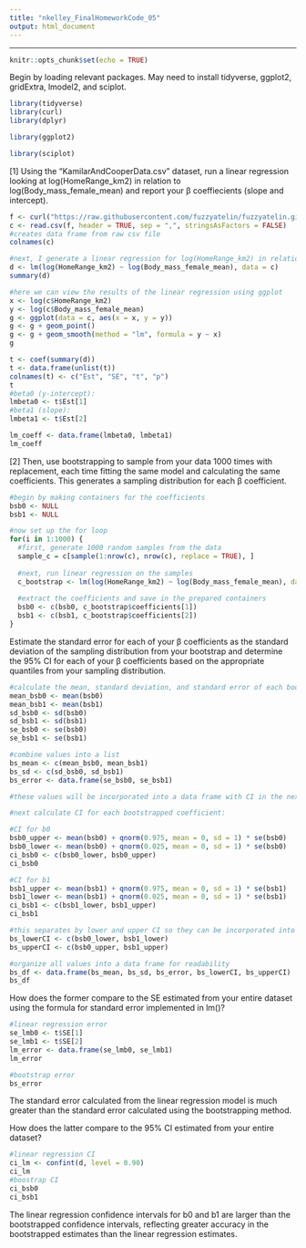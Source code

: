 ```yaml
---
title: "nkelley_FinalHomeworkCode_05"
output: html_document
---
```


---
```r
knitr::opts_chunk$set(echo = TRUE)
```

Begin by loading relevant packages. May need to install tidyverse, ggplot2, gridExtra, lmodel2, and sciplot. 
```r
library(tidyverse)
library(curl)
library(dplyr)
```
```r
library(ggplot2)
```
```r
library(sciplot)
```

[1] Using the “KamilarAndCooperData.csv” dataset, run a linear regression looking at log(HomeRange_km2) in relation to log(Body_mass_female_mean) and report your β
 coeffiecients (slope and intercept).
 
```r
f <- curl("https://raw.githubusercontent.com/fuzzyatelin/fuzzyatelin.github.io/master/AN588_Fall21/KamilarAndCooperData.csv")
c <- read.csv(f, header = TRUE, sep = ",", stringsAsFactors = FALSE)
#creates data frame from raw csv file
colnames(c)

#next, I generate a linear regression for log(HomeRange_km2) in relation to log(Body_mass_female_mean) and summarize the results
d <- lm(log(HomeRange_km2) ~ log(Body_mass_female_mean), data = c)
summary(d)
```

```r
#here we can view the results of the linear regression using ggplot
x <- log(c$HomeRange_km2)
y <- log(c$Body_mass_female_mean)
g <- ggplot(data = c, aes(x = x, y = y))
g <- g + geom_point()
g <- g + geom_smooth(method = "lm", formula = y ~ x)
g
```

```r
t <- coef(summary(d))
t <- data.frame(unlist(t))
colnames(t) <- c("Est", "SE", "t", "p")
t
#beta0 (y-intercept):
lmbeta0 <- t$Est[1]
#beta1 (slope):
lmbeta1 <- t$Est[2]

lm_coeff <- data.frame(lmbeta0, lmbeta1)
lm_coeff

```

[2] Then, use bootstrapping to sample from your data 1000 times with replacement, each time fitting the same model and calculating the same coefficients. This generates a sampling distribution for each β coefficient.

```r
#begin by making containers for the coefficients
bsb0 <- NULL
bsb1 <- NULL

#now set up the for loop
for(i in 1:1000) {
  #first, generate 1000 random samples from the data
  sample_c = c[sample(1:nrow(c), nrow(c), replace = TRUE), ]
  
  #next, run linear regression on the samples
  c_bootstrap <- lm(log(HomeRange_km2) ~ log(Body_mass_female_mean), data = sample_c)
  
  #extract the coefficients and save in the prepared containers
  bsb0 <- c(bsb0, c_bootstrap$coefficients[1])
  bsb1 <- c(bsb1, c_bootstrap$coefficients[2])
}
```

Estimate the standard error for each of your β
 coefficients as the standard deviation of the sampling distribution from your bootstrap and determine the 95% CI for each of your β
 coefficients based on the appropriate quantiles from your sampling distribution.


```r
#calculate the mean, standard deviation, and standard error of each bootstrapped coefficient (b0, b1) 
mean_bsb0 <- mean(bsb0)
mean_bsb1 <- mean(bsb1)
sd_bsb0 <- sd(bsb0)
sd_bsb1 <- sd(bsb1)
se_bsb0 <- se(bsb0)
se_bsb1 <- se(bsb1)

#combine values into a list
bs_mean <- c(mean_bsb0, mean_bsb1)
bs_sd <- c(sd_bsb0, sd_bsb1)
bs_error <- data.frame(se_bsb0, se_bsb1) 

#these values will be incorporated into a data frame with CI in the next chunk...
```

```r
#next calculate CI for each bootstrapped coefficient:

#CI for b0
bsb0_upper <- mean(bsb0) + qnorm(0.975, mean = 0, sd = 1) * se(bsb0)
bsb0_lower <- mean(bsb0) + qnorm(0.025, mean = 0, sd = 1) * se(bsb0)  
ci_bsb0 <- c(bsb0_lower, bsb0_upper)
ci_bsb0

#CI for b1
bsb1_upper <- mean(bsb1) + qnorm(0.975, mean = 0, sd = 1) * se(bsb1)
bsb1_lower <- mean(bsb1) + qnorm(0.025, mean = 0, sd = 1) * se(bsb1)  
ci_bsb1 <- c(bsb1_lower, bsb1_upper)
ci_bsb1

#this separates by lower and upper CI so they can be incorporated into a larger data frame continuing from the previous chunk
bs_lowerCI <- c(bsb0_lower, bsb1_lower)
bs_upperCI <- c(bsb0_upper, bsb1_upper)

#organize all values into a data frame for readability
bs_df <- data.frame(bs_mean, bs_sd, bs_error, bs_lowerCI, bs_upperCI)
bs_df
```

How does the former compare to the SE estimated from your entire dataset using the formula for standard error implemented in lm()?
```r
#linear regression error
se_lmb0 <- t$SE[1]
se_lmb1 <- t$SE[2]
lm_error <- data.frame(se_lmb0, se_lmb1)
lm_error

#bootstrap error
bs_error
```
The standard error calculated from the linear regression model is much greater than the standard error calculated using the bootstrapping method. 

How does the latter compare to the 95% CI estimated from your entire dataset?
```r
#linear regression CI
ci_lm <- confint(d, level = 0.90)
ci_lm
#boostrap CI
ci_bsb0
ci_bsb1
```
The linear regression confidence intervals for b0 and b1 are larger than the bootstrapped confidence intervals, reflecting greater accuracy in the bootstrapped estimates than the linear regression estimates. 